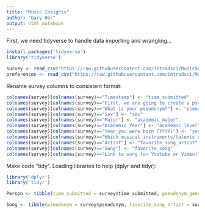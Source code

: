 ```yaml
---
title: "Music Insights"
author: "Gary Her"
output: html_notebook
---
```


First, we need tidyverse to handle data importing and wrangling...

```r
install.packages('tidyverse')
library('tidyverse')

survey <- read_csv("https://raw.githubusercontent.com/introdsci/MusicSurvey/master/music-survey.csv")
preferences <- read_csv("https://raw.githubusercontent.com/introdsci/MusicSurvey/master/preferences-survey.csv")
```

Rename survey columns to consistent format:

```r
colnames(survey)[colnames(survey)=="Timestamp"] <- "time_submitted"
colnames(survey)[colnames(survey)=="First, we are going to create a pseudonym for you to keep this survey anonymous (more or less). Which pseudonym generator would you prefer?"] <- "pseudonym_generator"
colnames(survey)[colnames(survey)=="What is your pseudonym?"] <- "pseudonym"
colnames(survey)[colnames(survey)=="Sex"] <- "sex"
colnames(survey)[colnames(survey)=="Major"] <- "academic_major"
colnames(survey)[colnames(survey)=="Academic Year"] <- "academic_level"
colnames(survey)[colnames(survey)=="Year you were born (YYYY)"] <- "year_born"
colnames(survey)[colnames(survey)=="Which musical instruments/talents do you play? (Select all that apply)"] <- "instrument_list"
colnames(survey)[colnames(survey)=="Artist"] <- "favorite_song_artist"
colnames(survey)[colnames(survey)=="Song"] <- "favorite_song"
colnames(survey)[colnames(survey)=="Link to song (on Youtube or Vimeo)"] <- "favorite_song_link"
```

Make code "tidy". Loading libraries to help (dplyr and tidyr):

```r
library('dplyr')
library('tidyr')

Person <- tibble(time_submitted = survey$time_submitted, pseudonym_generator = survey$pseudonym_generator, pseudonym = survey$pseudonym, sex = survey$sex, academic_major = survey$academic_major, academic_level = survey$academic_level, year_born = survey$year_born)

Song <- tibble(pseudonym = survey$pseudonym, favorite_song_artist = survey$favorite_song_artist, favorite_song = survey$favorite_song, favorite_song_link = survey$favorite_song_link)
```

